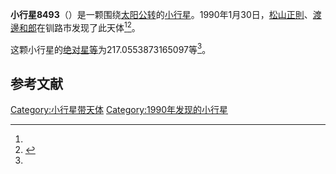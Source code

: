 {{Infobox planet
| bgcolour = #FFFFC0
| name = 8493 Yachibozu
| symbol = 
| image = 
| caption = 
| discovery = yes
| discovery_ref = 
| discoverer = [[松山正則|松山正則]]、[[渡邊和郎|渡邊和郎]]
| discovery_site = [[钏路市|钏路市]] 
| discovered = 1990年1月30日
| designations = yes
| mp_name = 
| named_after = 
| alt_names = 1990 BY1/ 1986 AY2 / 1996 TE50
| mp_category = [[主带小行星|主带小行星]]
| orbit_ref = <ref name="a">[http://ssd.jpl.nasa.gov/sbdb.cgi?sstr=8493 8493 Yachibozu] {{Wayback|url=http://ssd.jpl.nasa.gov/sbdb.cgi?sstr=8493 |date=20140924090908 }}，小行星數據庫瀏覽器（JPL Small-Body Database Browser）－[[美国国家航空航天局|美国国家航空航天局]]喷气推进实验室</ref>
| epoch = 2456400.5 (2013年4月18日更新)
| aphelion = {{convert|2.890170968882852|AU|km|3|abbr=on|lk=out}}
| perihelion = {{convert|2.061982203928665|AU|km|3|abbr=on}}
| semimajor = {{convert|2.476076586405758|AU|km|3|abbr=on}}
| eccentricity = 0.167238116
| period = 1423.12988 [[日|日]]<br />3.9[[儒略年|儒略年]]
| avg_speed = 
| inclination = 3.112189645619358
| asc_node = 244.5002741624318
| mean_anomaly = 
| arg_peri = 217.0553873165097
| satellites = 
| physical_characteristics = yes
| dimensions = 
| mass = 
| density = 
| surface_grav = 
| escape_velocity = 
| sidereal_day = 
| axial_tilt = 
| pole_ecliptic_lat = 
| pole_ecliptic_lon = 
| albedo = 
| temperatures= 
| temp_name1 = 
| mean_temp_1 = 
| max_temp_1 = 
| temp_name2 = 
| max_temp_2 = 
| spectral_type = 
| abs_magnitude = 217.0553873165097
}}

'''小行星8493'''（{{lang-en|8493 Yachibozu}}）是一颗围绕[[太阳|太阳]][[公转|公转]]的[[小行星|小行星]]。1990年1月30日，[[松山正則|松山正則]]、[[渡邊和郎|渡邊和郎]]在钏路市发现了此天体<ref name="a" /><ref>{{cite news|title=小行星列表|url=http://cfa-www.harvard.edu/iau/lists/NumberedMPs.txt|accessdate=2013-07-08|newspaper=哈佛大学|archive-date=2008-05-17|archive-url=https://web.archive.org/web/20080517010638/http://cfa-www.harvard.edu/iau/lists/NumberedMPs.txt|dead-url=no}}</ref>。

这颗小行星的[[绝对星等|绝对星等]]为217.0553873165097等<ref name="a" />。

==参考文献==
{{reflist}}
{{Minor Planet Number|[[小行星8492|小行星8492]]|[[小行星8494|小行星8494]]}}

{{小天体}}

[[Category:小行星带天体|Category:小行星带天体]]
[[Category:1990年发现的小行星|Category:1990年发现的小行星]]

{{asteroid-stub}}